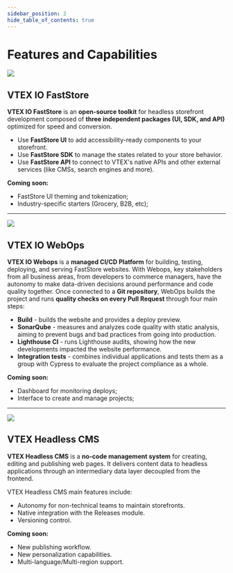 ```yaml
---
sidebar_position: 2
hide_table_of_contents: true
---
```


# Features and Capabilities

<img className="md:w-1/2 md:pl-4 float-none sm:float-right" src="https://vtexhelp.vtexassets.com/assets/docs/src/faststore___7d49ee0f13307a7553726c6fc4b159ba.png"/>

## VTEX IO FastStore

**VTEX IO FastStore** is an **open-source toolkit** for headless storefront development composed of **three independent packages (UI, SDK, and API)** optimized for speed and conversion.

- Use **FastStore UI** to add accessibility-ready components to your storefront.
- Use **FastStore SDK** to manage the states related to your store behavior.
- Use **FastStore API** to connect to VTEX's native APIs and other external services (like CMSs, search engines and more). 

**Coming soon:**
- FastStore UI theming and tokenization;
- Industry-specific starters (Grocery, B2B, etc);

---

<img className="md:w-1/2 float-none sm:float-right sm:pt-5" src="https://vtexhelp.vtexassets.com/assets/docs/src/webOps___d9166e9f1cb68fd1749de2158add883b.png"/>

## VTEX IO WebOps

**VTEX IO Webops** is a **managed CI/CD Platform** for building, testing, deploying, and serving FastStore websites. With Webops, key stakeholders from all business areas, from developers to commerce managers, have the autonomy to make data-driven decisions around performance and code quality together. 
Once connected to a **Git repository**, WebOps builds the project and runs **quality checks on every Pull Request** through four main steps:

- **Build** - builds the website and provides a deploy preview.
- **SonarQube** - measures and analyzes code quality with static analysis, aiming to prevent bugs and bad practices from going into production.
- **Lighthouse CI** - runs Lighthouse audits, showing how the new developments impacted the website performance.
- **Integration tests** - combines individual applications and tests them as a group with Cypress to evaluate the project compliance as a whole.

**Coming soon:**
- Dashboard for monitoring deploys;
- Interface to create and manage projects;

---

<img className="sm:w-1/2 float-none sm:float-right pl-4" src="https://vtexhelp.vtexassets.com/assets/docs/src/headless-cms___c176e57979a4cbebdbca6ae781212670.png"/>

## VTEX Headless CMS

**VTEX Headless CMS** is a **no-code management system** for creating, editing and publishing web pages. It delivers content data to headless applications through an intermediary data layer decoupled from the frontend.

VTEX Headless CMS main features include:
- Autonomy for non-technical teams to maintain storefronts.
- Native integration with the Releases module.
- Versioning control.

**Coming soon:** 
- New publishing workflow.
- New personalization capabilities.
- Multi-language/Multi-region support.
